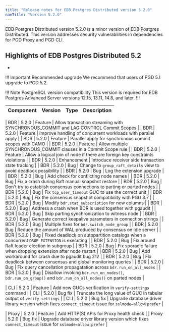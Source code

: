 ```yaml
---
title: "Release notes for EDB Postgres Distributed version 5.2.0"
navTitle: "Version 5.2.0"
---
```


EDB Postgres Distributed version 5.2.0 is a minor version of EDB Postgres Distributed.
This version addresses security vulnerabilities in dependencies for PGD Proxy and PGD CLI.

## Highlights of EDB  Postgres Distributed 5.2

*

!!! Important Recommended upgrade
    We recommend that users of PGD 5.1 upgrade to PGD 5.2.

!!! Note PostgreSQL version compatibility
This version is required for EDB Postgres Advanced Server versions 12.15, 13.11, 14.8, and later.
!!!


| Component | Version | Type            | Description  |
|-----------|---------|-----------------|--------------|

| BDR       | 5.2.0   | Feature         | Allow transaction streaming with SYNCHRONOUS_COMMIT and LAG CONTROL Commit Scopes |
| BDR       | 5.2.0   | Feature         | Improve handling of concurrent workloads with parallel apply |
| BDR       | 5.2.0   | Feature         | Parallel apply for synchronous commit scopes with CAMO |
| BDR       | 5.2.0   | Feature         | Allow multiple SYNCHRONOUS_COMMIT clauses in a Commit Scope rule |
| BDR       | 5.2.0   | Feature         | Allow a logical join of node if there are foreign key constraints violations |
| BDR       | 5.2.0   | Enhancement     | Introduce receiver side transaction state tracking |
| BDR       | 5.2.0   | Bug             | Change to `group_raft_details` view to avoid deadlock possibility |
| BDR       | 5.2.0   | Bug             | Log the extension upgrade |
| BDR       | 5.2.0   | Bug             | Add check for conflicting node names |
| BDR       | 5.2.0   | Bug             | Fix a crash during Raft manual snapshot restore |
| BDR       | 5.2.0   | Bug             | Don't try to establish consensus connections to parting or parted nodes |
| BDR       | 5.2.0   | Bug             | Fix `tcp_user_timeout` GUC to use the correct unit |
| BDR       | 5.2.0   | Bug             | Fix the consensus snapshot compatibility with PGD 3.7 |
| BDR       | 5.2.0   | Bug             | Modify `bdr.stat_subscription` for new columns |
| BDR       | 5.2.0   | Bug             | Address a crash when BDR is used together with pgaudit |
| BDR       | 5.2.0   | Bug             | Skip parting synchronization to witness node |
| BDR       | 5.2.0   | Bug             | Generate correct keepalive parameters in connection strings |
| BDR       | 5.2.0   | Bug             | Multiple fixes for `bdr.switch_node_group` |
| BDR       | 5.2.0   | Bug             | Reduce the amount of WAL produced by consensus on idle server |
| BDR       | 5.2.0   | Bug             | Fixed deadlock on autopartition catalogs when a concurrent `DROP EXTENSION` is executing |
| BDR       | 5.2.0   | Bug             | Fix around Raft leader election in subgroup |
| BDR       | 5.2.0   | Bug             | Fix sporadic failure when dropping extension after node restart |
| BDR       | 5.2.0   | Bug             | Add workaround for crash due to pgaudit bug 212 |
| BDR       | 5.2.0   | Bug             | Fix deadlock between consensus and global monitoring queries |
| BDR       | 5.2.0   | Bug             | Fix query cancellation propagatation across `bdr.run_on_all_nodes` |
| BDR       | 5.2.0   | Bug             | Disallow invoking `bdr.run_on_nodes()`, `bdr.run_on_group()` and `bdr.run_on_all_nodes()` on parted nodes |

| CLI       | 5.2.0   | Feature         | Add new GUCs verification in `verify-settings` command |
| CLI       | 5.2.0   | Bug fix         | Truncate the long value of GUC in tabular output of `verify-settings` |
| CLI       | 5.2.0   | Bug fix         | Upgrade database driver library version which fixes `connect_timeout` issue for `sslmode=allow|prefer` |

| Proxy     | 5.2.0   | Feature         | Add HTTP(S) APIs for Proxy health check |
| Proxy     | 5.2.0   | Bug fix         | Upgrade database driver library version which fixes `connect_timeout` issue for `sslmode=allow|prefer` |

